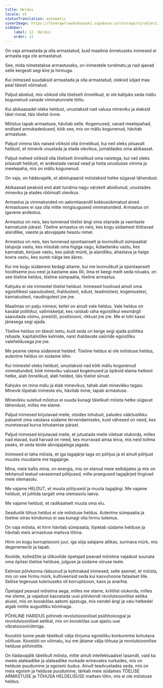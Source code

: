 ```yaml
---
title: Heldus
locale: et
statusTranslation: automatic
coverImage: https://lhvmrqwrcowdvduuaukz.supabase.co/storage/v1/object/public/strapi-uploads/small_cover-educacion-fundamental.webp-2d51a7828a2b1309555be27f7e2a61a0.webp
sidebar:
    label: 12. Heldus
    order: 12
---
```

On vaja armastada ja olla armastatud, kuid maailma õnnetuseks inimesed ei armasta ega ole armastatud.

See, mida nimetatakse armastuseks, on inimestele tundmatu ja nad ajavad selle kergesti segi kire ja hirmuga.

Kui inimesed suudaksid armastada ja olla armastatud, oleksid sõjad maa peal täiesti võimatud.

Paljud abielud, mis võiksid olla tõeliselt õnnelikud, ei ole kahjuks seda mällu kogunenud vanade vimmatunnete tõttu.

Kui abikaasadel oleks heldust, unustaksid nad valusa mineviku ja elaksid täiel rinnal, täis tõelist õnne.

Mõistus tapab armastuse, hävitab selle. Kogemused, vanad meelepahad, endised armukadedused, kõik see, mis on mällu kogunenud, hävitab armastuse.

Paljud vimma täis naised võiksid olla õnnelikud, kui neil oleks piisavalt heldust, et minevik unustada ja elada olevikus, jumaldades oma abikaasat.

Paljud mehed võiksid olla tõeliselt õnnelikud oma naistega, kui neil oleks piisavalt heldust, et andestada vanad vead ja heita unustusse vimma ja meelepaha, mis on mällu kogunenud.

On vaja, on hädavajalik, et abielupaarid mõistaksid hetke sügavat tähendust.

Abikaasad peaksid end alati tundma nagu värskelt abiellunud, unustades mineviku ja elades rõõmsalt olevikus.

Armastus ja vimmatunded on aatomtasandil kokkusobimatud ained. Armastuses ei saa olla mitte mingisuguseid vimmatundeid. Armastus on igavene andestus.

Armastus on neis, kes tunnevad tõelist ängi oma sõprade ja vaenlaste kannatuste pärast. Tõeline armastus on neis, kes kogu südamest töötavad alandlike, vaeste ja abivajajate heaolu nimel.

Armastus on neis, kes tunnevad spontaanselt ja loomulikult sümpaatiat talupoja vastu, kes niisutab oma higiga vagu, külaelaniku vastu, kes kannatab, kerjuse vastu, kes palub münti, ja alandliku, ahastava ja haige koera vastu, kes sureb nälga tee ääres.

Kui me kogu südamest kedagi aitame, kui me loomulikult ja spontaanselt hoolitseme puu eest ja kastame aias lilli, ilma et keegi meilt seda nõuaks, on see tõeline heldus, tõeline sümpaatia, tõeline armastus.

Kahjuks ei ole inimestel tõelist heldust. Inimesed hoolivad ainult oma egoistlikest saavutustest, ihaldustest, edust, teadmistest, kogemustest, kannatustest, naudingutest jne jne.

Maailmas on palju inimesi, kellel on ainult vale heldus. Vale heldus on kavalal poliitikul, valimisketjal, kes raiskab raha egoistlikul eesmärgil saavutada võimu, prestiiži, positsiooni, rikkust jne jne. Me ei tohi kassi jänesega segi ajada.

Tõeline heldus on täiesti isetu, kuid seda on kerge segi ajada poliitika rebaste, kapitalistlike kelmide, naist ihaldavate saüriide egoistliku valeheldusega jne jne.

Me peame olema südamest helded. Tõeline heldus ei ole mõistuse heldus, autentne heldus on südame lõhn.

Kui inimestel oleks heldust, unustaksid nad kõik mällu kogunenud vimmatunded, kõik mineviku valusad kogemused ja õpiksid elama hetkest hetke, alati õnnelikud, alati helded, täis tõelist siirust.

Kahjuks on mina mälu ja elab minevikus, tahab alati minevikku tagasi. Minevik lõpetab inimeste elu, hävitab õnne, tapab armastuse.

Minevikku suletud mõistus ei suuda kunagi täielikult mõista hetke sügavat tähendust, milles me elame.

Paljud inimesed kirjutavad meile, otsides lohutust, paludes väärtuslikku palsamit oma valutava südame tervendamiseks, kuid vähesed on need, kes muretsevad kurva lohutamise pärast.

Paljud inimesed kirjutavad meile, et jutustada meile viletsat olukorda, milles nad elavad, kuid harvad on need, kes murravad ainsa leiva, mis neid toitma peaks, et seda teiste abivajajatega jagada.

Inimesed ei taha mõista, et iga tagajärje taga on põhjus ja et ainult põhjust muutes muudame me tagajärge.

Mina, meie kallis mina, on energia, mis on elanud meie eelkäijates ja mis on tekitanud teatud varasemad põhjused, mille praegused tagajärjed tingivad meie olemasolu.

Me vajame HELDUT, et muuta põhjuseid ja muuta tagajärgi. Me vajame heldust, et juhtida targalt oma olemasolu laeva.

Me vajame heldust, et radikaalselt muuta oma elu.

Seaduslik tõhus heldus ei ole mõistuse heldus. Autentne sümpaatia ja tõeline siiras kiindumus ei saa kunagi olla hirmu tulemus.

On vaja mõista, et hirm hävitab sümpaatia, lõpetab südame helduse ja hävitab meis armastuse maitsva lõhna.

Hirm on kogu korruptsiooni juur, iga sõja salajane allikas, surmava mürk, mis degenereerib ja tapab.

Koolide, kolledžite ja ülikoolide õpetajad peavad mõistma vajadust suunata oma õpilasi tõelise helduse, julguse ja südame siiruse teele.

Eelmise põlvkonna rääsunud ja kohmakad inimesed, selle asemel, et mõista, mis on see hirmu mürk, kultiveerisid seda kui kasvuhoone fataalset lille. Sellise tegevuse tulemuseks oli korruptsioon, kaos ja anarhia.

Õpetajad peavad mõistma aega, milles me elame, kriitilist olukorda, milles me oleme, ja vajadust kasvatada uusi põlvkondi revolutsioonilise eetika alusel, mis on kooskõlas aatomi ajastuga, mis nendel ängi ja valu hetkedel algab mõtte augustliku kõminaga.

PÕHILINE HARIDUS põhineb revolutsioonilisel psühholoogial ja revolutsioonilisel eetikal, mis on kooskõlas uue ajastu uue vibratsioonirütmiga.

Koostöö tunne peab täielikult välja tõrjuma egoistliku konkurentsi kohutava võitluse. Koostöö on võimatu, kui me jätame välja tõhusa ja revolutsioonilise helduse põhimõtte.

On hädavajalik täielikult mõista, mitte ainult intellektuaalsel tasandil, vaid ka meele alateadlike ja alateadlike nurkade erinevates nurkades, mis on helduse puudumine ja egoismi õudus. Ainult teadvustades seda, mis on meis egoism ja helduse puudumine, tärkab meie südames TÕELISE ARMASTUSE ja TÕHUSA HELDELISUSE maitsev lõhn, mis ei ole mõistuse heldus.

